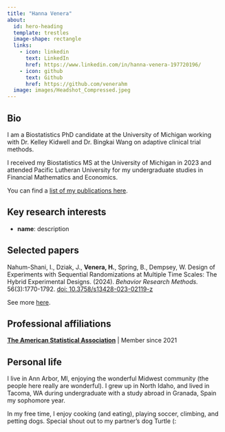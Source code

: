 ```yaml
---
title: "Hanna Venera"
about:
  id: hero-heading
  template: trestles
  image-shape: rectangle
  links:
    - icon: linkedin
      text: LinkedIn
      href: https://www.linkedin.com/in/hanna-venera-197720196/
    - icon: github
      text: Github
      href: https://github.com/venerahm
  image: images/Headshot_Compressed.jpeg
---
```


## Bio

I am a Biostatistics PhD candidate at the University of Michigan working with Dr. Kelley Kidwell and Dr. Bingkai Wang on adaptive clinical trial methods. 

I received my Biostatistics MS at the University of Michigan in 2023 and attended Pacific Lutheran University for my undergraduate studies in Financial Mathematics and Economics.

You can find a [list of my publications here](papers/index.qmd). 

## Key research interests

* **name**: description

## Selected papers

Nahum-Shani, I., Dziak, J., **Venera, H.**, Spring, B., Dempsey, W. Design of Experiments with Sequential Randomizations at Multiple Time Scales: The Hybrid Experimental Designs. (2024). *Behavior Research Methods.* 56(3):1770-1792. [doi: 10.3758/s13428-023-02119-z](https://doi.org/10.3758/s13428-023-02119-z)

See more [here](papers/index.qmd).

## Professional affiliations

**[The American Statistical Association](https://www.amstat.org/)** | Member since 2021

## Personal life

I live in Ann Arbor, MI, enjoying the wonderful Midwest community (the people here really are wonderful). I grew up in North Idaho, and lived in Tacoma, WA during undergraduate with a study abroad in Granada, Spain my sophomore year. 

In my free time, I enjoy cooking (and eating), playing soccer, climbing, and petting dogs. Special shout out to my partner's dog Turtle (:
